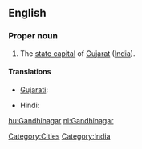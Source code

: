 ==English==
{{wikipedia}}

===Proper noun===
{{en-proper-noun}}

# The [[state capital]] of [[Gujarat]] ([[India]]).

====Translations====
{{trans-top|Gandhinagar}}
* [[Gujarati]]: {{t|gu|ગાંધીનગર|sc=Gujr}}
{{trans-mid}}
* Hindi: {{t|hi|गाँधीनगर|sc=Deva}}
{{trans-bottom}}

[[Category:Cities]]
[[Category:India]]

[[hu:Gandhinagar]]
[[nl:Gandhinagar]]